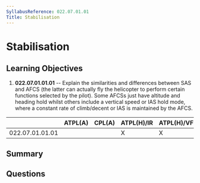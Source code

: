 ```yaml
---
SyllabusReference: 022.07.01.01
Title: Stabilisation
---
```


# Stabilisation

## Learning Objectives

1. **022.07.01.01.01** -- Explain the similarities and differences between SAS
   and AFCS (the latter can actually fly the helicopter to perform certain
   functions selected by the pilot). Some AFCSs just have altitude and heading
   hold whilst others include a vertical speed or IAS hold mode, where a
   constant rate of climb/decent or IAS is maintained by the AFCS.

|                 | ATPL(A) | CPL(A) | ATPL(H)/IR | ATPL(H)/VFR | CPL(H) | IR  | CBIR(A) |
| --------------- | ------- | ------ | ---------- | ----------- | ------ | --- | ------- |
| 022.07.01.01.01 |         |        | X          | X           | X      |     |         |

## Summary

## Questions
